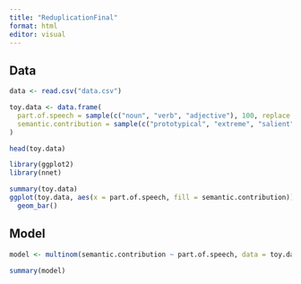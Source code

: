 ```yaml
---
title: "ReduplicationFinal"
format: html
editor: visual
---
```


## Data
```r
data <- read.csv("data.csv")

```

```r
toy.data <- data.frame(
  part.of.speech = sample(c("noun", "verb", "adjective"), 100, replace = TRUE),
  semantic.contribution = sample(c("prototypical", "extreme", "salient"), 100, replace = TRUE)
)

head(toy.data)

```

```r
library(ggplot2)
library(nnet)

summary(toy.data)
ggplot(toy.data, aes(x = part.of.speech, fill = semantic.contribution)) +
  geom_bar()


```

## Model

```r
model <- multinom(semantic.contribution ~ part.of.speech, data = toy.data)

summary(model)
```
